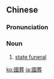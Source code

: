 ==Chinese==
{{zh-forms|s=国葬}}
{{wikipedia|lang=zh}}

===Pronunciation===
{{zh-pron
|m=guózàng
|c=gwok3 zong3
|mn=kok-chòng
|cat=n
}}

===Noun===
{{zh-noun}}

# [[state funeral]]

{{zh-cat|Burial}}

[[ko:國葬]]
[[ja:國葬]]